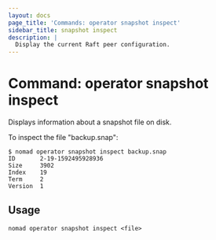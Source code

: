 ```yaml
---
layout: docs
page_title: 'Commands: operator snapshot inspect'
sidebar_title: snapshot inspect
description: |
  Display the current Raft peer configuration.
---
```


# Command: operator snapshot inspect

Displays information about a snapshot file on disk.

To inspect the file "backup.snap":

```shell-session
$ nomad operator snapshot inspect backup.snap
ID       2-19-1592495928936
Size     3902
Index    19
Term     2
Version  1
```

## Usage

```plaintext
nomad operator snapshot inspect <file>
```

[outage recovery]: https://learn.hashicorp.com/nomad/operating-nomad/outage
